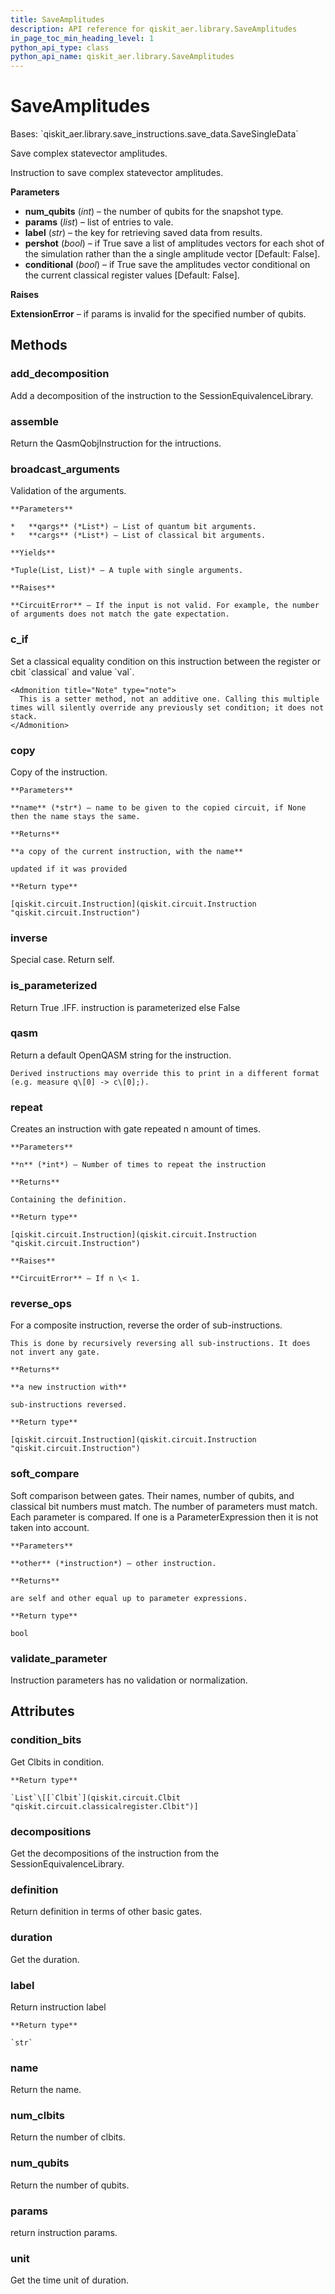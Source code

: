 ```yaml
---
title: SaveAmplitudes
description: API reference for qiskit_aer.library.SaveAmplitudes
in_page_toc_min_heading_level: 1
python_api_type: class
python_api_name: qiskit_aer.library.SaveAmplitudes
---
```


# SaveAmplitudes

<Class id="qiskit_aer.library.SaveAmplitudes" isDedicatedPage={true} github="https://github.com/qiskit/qiskit-aer/tree/stable/0.11/qiskit_aer/library/save_instructions/save_amplitudes.py" signature="SaveAmplitudes(num_qubits, params, label='amplitudes', pershot=False, conditional=False)" modifiers="class">
  Bases: `qiskit_aer.library.save_instructions.save_data.SaveSingleData`

  Save complex statevector amplitudes.

  Instruction to save complex statevector amplitudes.

  **Parameters**

  *   **num\_qubits** (*int*) – the number of qubits for the snapshot type.
  *   **params** (*list*) – list of entries to vale.
  *   **label** (*str*) – the key for retrieving saved data from results.
  *   **pershot** (*bool*) – if True save a list of amplitudes vectors for each shot of the simulation rather than the a single amplitude vector \[Default: False].
  *   **conditional** (*bool*) – if True save the amplitudes vector conditional on the current classical register values \[Default: False].

  **Raises**

  **ExtensionError** – if params is invalid for the specified number of qubits.

  ## Methods

  <span id="qiskit-aer-library-saveamplitudes-add-decomposition" />

  ### add\_decomposition

  <Function id="qiskit_aer.library.SaveAmplitudes.add_decomposition" signature="SaveAmplitudes.add_decomposition(decomposition)">
    Add a decomposition of the instruction to the SessionEquivalenceLibrary.
  </Function>

  <span id="qiskit-aer-library-saveamplitudes-assemble" />

  ### assemble

  <Function id="qiskit_aer.library.SaveAmplitudes.assemble" signature="SaveAmplitudes.assemble()">
    Return the QasmQobjInstruction for the intructions.
  </Function>

  <span id="qiskit-aer-library-saveamplitudes-broadcast-arguments" />

  ### broadcast\_arguments

  <Function id="qiskit_aer.library.SaveAmplitudes.broadcast_arguments" signature="SaveAmplitudes.broadcast_arguments(qargs, cargs)">
    Validation of the arguments.

    **Parameters**

    *   **qargs** (*List*) – List of quantum bit arguments.
    *   **cargs** (*List*) – List of classical bit arguments.

    **Yields**

    *Tuple(List, List)* – A tuple with single arguments.

    **Raises**

    **CircuitError** – If the input is not valid. For example, the number of arguments does not match the gate expectation.
  </Function>

  <span id="qiskit-aer-library-saveamplitudes-c-if" />

  ### c\_if

  <Function id="qiskit_aer.library.SaveAmplitudes.c_if" signature="SaveAmplitudes.c_if(classical, val)">
    Set a classical equality condition on this instruction between the register or cbit `classical` and value `val`.

    <Admonition title="Note" type="note">
      This is a setter method, not an additive one. Calling this multiple times will silently override any previously set condition; it does not stack.
    </Admonition>
  </Function>

  <span id="qiskit-aer-library-saveamplitudes-copy" />

  ### copy

  <Function id="qiskit_aer.library.SaveAmplitudes.copy" signature="SaveAmplitudes.copy(name=None)">
    Copy of the instruction.

    **Parameters**

    **name** (*str*) – name to be given to the copied circuit, if None then the name stays the same.

    **Returns**

    **a copy of the current instruction, with the name**

    updated if it was provided

    **Return type**

    [qiskit.circuit.Instruction](qiskit.circuit.Instruction "qiskit.circuit.Instruction")
  </Function>

  <span id="qiskit-aer-library-saveamplitudes-inverse" />

  ### inverse

  <Function id="qiskit_aer.library.SaveAmplitudes.inverse" signature="SaveAmplitudes.inverse()">
    Special case. Return self.
  </Function>

  <span id="qiskit-aer-library-saveamplitudes-is-parameterized" />

  ### is\_parameterized

  <Function id="qiskit_aer.library.SaveAmplitudes.is_parameterized" signature="SaveAmplitudes.is_parameterized()">
    Return True .IFF. instruction is parameterized else False
  </Function>

  <span id="qiskit-aer-library-saveamplitudes-qasm" />

  ### qasm

  <Function id="qiskit_aer.library.SaveAmplitudes.qasm" signature="SaveAmplitudes.qasm()">
    Return a default OpenQASM string for the instruction.

    Derived instructions may override this to print in a different format (e.g. measure q\[0] -> c\[0];).
  </Function>

  <span id="qiskit-aer-library-saveamplitudes-repeat" />

  ### repeat

  <Function id="qiskit_aer.library.SaveAmplitudes.repeat" signature="SaveAmplitudes.repeat(n)">
    Creates an instruction with gate repeated n amount of times.

    **Parameters**

    **n** (*int*) – Number of times to repeat the instruction

    **Returns**

    Containing the definition.

    **Return type**

    [qiskit.circuit.Instruction](qiskit.circuit.Instruction "qiskit.circuit.Instruction")

    **Raises**

    **CircuitError** – If n \< 1.
  </Function>

  <span id="qiskit-aer-library-saveamplitudes-reverse-ops" />

  ### reverse\_ops

  <Function id="qiskit_aer.library.SaveAmplitudes.reverse_ops" signature="SaveAmplitudes.reverse_ops()">
    For a composite instruction, reverse the order of sub-instructions.

    This is done by recursively reversing all sub-instructions. It does not invert any gate.

    **Returns**

    **a new instruction with**

    sub-instructions reversed.

    **Return type**

    [qiskit.circuit.Instruction](qiskit.circuit.Instruction "qiskit.circuit.Instruction")
  </Function>

  <span id="qiskit-aer-library-saveamplitudes-soft-compare" />

  ### soft\_compare

  <Function id="qiskit_aer.library.SaveAmplitudes.soft_compare" signature="SaveAmplitudes.soft_compare(other)">
    Soft comparison between gates. Their names, number of qubits, and classical bit numbers must match. The number of parameters must match. Each parameter is compared. If one is a ParameterExpression then it is not taken into account.

    **Parameters**

    **other** (*instruction*) – other instruction.

    **Returns**

    are self and other equal up to parameter expressions.

    **Return type**

    bool
  </Function>

  <span id="qiskit-aer-library-saveamplitudes-validate-parameter" />

  ### validate\_parameter

  <Function id="qiskit_aer.library.SaveAmplitudes.validate_parameter" signature="SaveAmplitudes.validate_parameter(parameter)">
    Instruction parameters has no validation or normalization.
  </Function>

  ## Attributes

  ### condition\_bits

  <Attribute id="qiskit_aer.library.SaveAmplitudes.condition_bits">
    Get Clbits in condition.

    **Return type**

    `List`\[[`Clbit`](qiskit.circuit.Clbit "qiskit.circuit.classicalregister.Clbit")]
  </Attribute>

  ### decompositions

  <Attribute id="qiskit_aer.library.SaveAmplitudes.decompositions">
    Get the decompositions of the instruction from the SessionEquivalenceLibrary.
  </Attribute>

  ### definition

  <Attribute id="qiskit_aer.library.SaveAmplitudes.definition">
    Return definition in terms of other basic gates.
  </Attribute>

  ### duration

  <Attribute id="qiskit_aer.library.SaveAmplitudes.duration">
    Get the duration.
  </Attribute>

  ### label

  <Attribute id="qiskit_aer.library.SaveAmplitudes.label">
    Return instruction label

    **Return type**

    `str`
  </Attribute>

  ### name

  <Attribute id="qiskit_aer.library.SaveAmplitudes.name">
    Return the name.
  </Attribute>

  ### num\_clbits

  <Attribute id="qiskit_aer.library.SaveAmplitudes.num_clbits">
    Return the number of clbits.
  </Attribute>

  ### num\_qubits

  <Attribute id="qiskit_aer.library.SaveAmplitudes.num_qubits">
    Return the number of qubits.
  </Attribute>

  ### params

  <Attribute id="qiskit_aer.library.SaveAmplitudes.params">
    return instruction params.
  </Attribute>

  ### unit

  <Attribute id="qiskit_aer.library.SaveAmplitudes.unit">
    Get the time unit of duration.
  </Attribute>
</Class>

